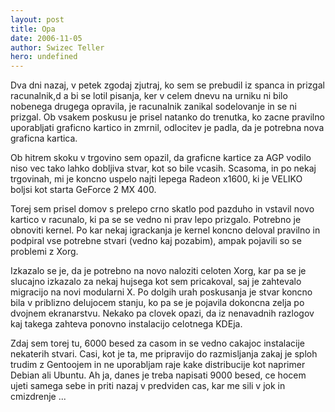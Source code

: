```yaml
---
layout: post
title: Opa
date: 2006-11-05
author: Swizec Teller
hero: undefined
---
```


Dva dni nazaj, v petek zgodaj zjutraj, ko sem se prebudil iz spanca in prizgal racunalnik,d a bi se lotil pisanja, ker v celem dnevu na urniku ni bilo nobenega drugega opravila, je racunalnik zanikal sodelovanje in se ni prizgal. Ob vsakem poskusu je prisel natanko do trenutka, ko zacne pravilno uporabljati graficno kartico in zmrnil, odlocitev je padla, da je potrebna nova graficna kartica.

Ob hitrem skoku v trgovino sem opazil, da graficne kartice za AGP vodilo niso vec tako lahko dobljiva stvar, kot so bile vcasih. Scasoma, in po nekaj trgovinah, mi je koncno uspelo najti lepega Radeon x1600, ki je VELIKO boljsi kot starta GeForce 2 MX 400.

Torej sem prisel domov s prelepo crno skatlo pod pazduho in vstavil novo kartico v racunalo, ki pa se se vedno ni prav lepo prizgalo. Potrebno je obnoviti kernel. Po kar nekaj igrackanja je kernel koncno deloval pravilno in podpiral vse potrebne stvari (vedno kaj pozabim), ampak pojavili so se problemi z Xorg.

Izkazalo se je, da je potrebno na novo naloziti celoten Xorg, kar pa se je slucajno izkazalo za nekaj hujsega kot sem pricakoval, saj je zahtevalo migracijo na novi modularni X. Po dolgih urah poskusanja je stvar koncno bila v priblizno delujocem stanju, ko pa se je pojavila dokoncna zelja po dvojnem ekranarstvu. Nekako pa clovek opazi, da iz nenavadnih razlogov kaj takega zahteva ponovno instalacijo celotnega KDEja.

Zdaj sem torej tu, 6000 besed za casom in se vedno cakajoc instalacije nekaterih stvari. Casi, kot je ta, me pripravijo do razmisljanja zakaj je sploh trudim z Gentoojem in ne uporabljam raje kake distribucije kot naprimer Debian ali Ubuntu. Ah ja, danes je treba napisati 9000 besed, ce hocem ujeti samega sebe in priti nazaj v predviden cas, kar me sili v jok in cmizdrenje ...

